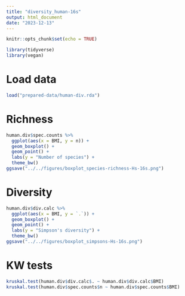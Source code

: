 ```yaml
---
title: "diversity_human-16s"
output: html_document
date: "2023-12-13"
---
```


```r
knitr::opts_chunk$set(echo = TRUE)

library(tidyverse)
library(vegan)
```

# Load data

```r
load("prepared-data/human-div.rda")
```

# Richness

```r
human.div$spec.counts %>%
  ggplot(aes(x = BMI, y = n)) +
  geom_boxplot() +
  geom_point() +
  labs(y = "Number of species") +
  theme_bw()
ggsave("../../figures/boxplot_species-richness-Hs-16s.png")
```

# Diversity


```r
human.div$div.calc %>%
  ggplot(aes(x = BMI, y = `.`)) +
  geom_boxplot() +
  geom_point() +
  labs(y = "Simpson's diversity") +
  theme_bw()
ggsave("../../figures/boxplot_simpsons-Hs-16s.png")
```

# KW tests

```r
kruskal.test(human.div$div.calc$. ~ human.div$div.calc$BMI)
kruskal.test(human.div$spec.counts$n ~ human.div$spec.counts$BMI)
```

